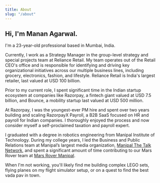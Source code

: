 ```yaml
---
title: About
slug: "/about"
---
```


## Hi, I'm Manan Agarwal.

I'm a 23-year-old professional based in Mumbai, India.

Currently, I work as a Strategy Manager in the group-level strategy and special projects team at Reliance Retail. My team operates out of the Retail CEO's office and is responsible for identifying and driving key organizational initiatives across our multiple business lines, including grocery, electronics, fashion, and lifestyle. Reliance Retail is India's largest retailer, last valued at USD 100 billion.

Prior to my current role, I spent significant time in the Indian startup ecosystem at companies like Razorpay, a fintech giant valued at USD 7.5 billion, and Bounce, a mobility startup last valued at USD 500 million.

At Razorpay, I was the youngest-ever PM hire and spent over two years building and scaling RazorpayX Payroll, a B2B SaaS focused on HR and payroll for Indian companies. I thoroughly enjoyed the process and now consider myself a self-proclaimed taxation and payroll expert.

I graduated with a degree in robotics engineering from Manipal Institute of Technology. During my college years, I led the Business and Public Relations team at Manipal’s largest media organization, [Manipal The Talk Network](https://www.manipalthetalk.org/), and spent a significant amount of time contributing to our Mars Rover team at [Mars Rover Manipal](http://marsrovermanipal.com/).

When I'm not working, you'll likely find me building complex LEGO sets, flying planes on my flight simulator setup, or on a quest to find the best vada pav in town.
